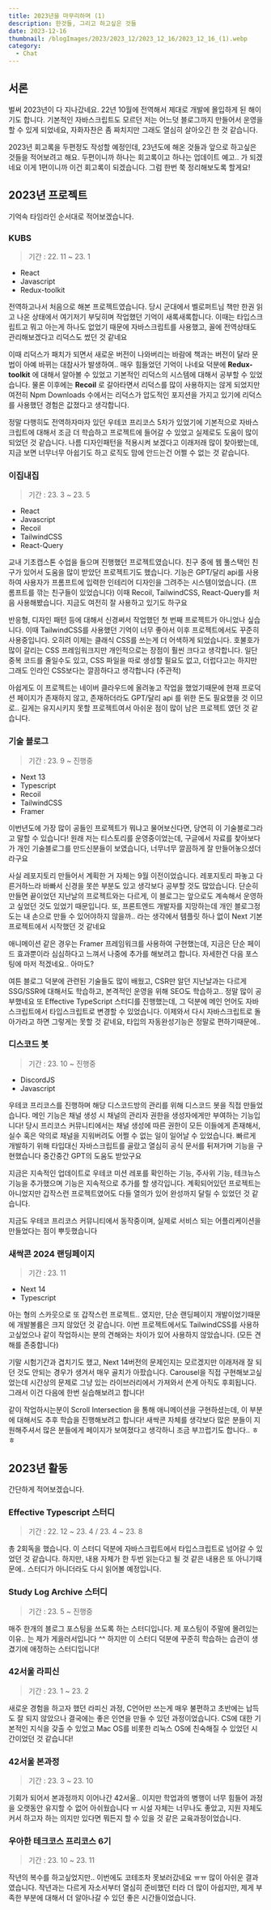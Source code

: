 ```yaml
---
title: 2023년을 마무리하며 (1)
description: 한것들, 그리고 하고싶은 것들
date: 2023-12-16
thumbnail: /blogImages/2023/2023_12/2023_12_16/2023_12_16_(1).webp
category:
  - Chat
---
```


## 서론

벌써 2023년이 다 지나갔네요. 22년 10월에 전역해서 제대로 개발에 몰입하게 된 해이기도 합니다.
기본적인 자바스크립트도 모르던 저는 어느덧 블로그까지 만들어서 운영을 할 수 있게 되었네요, 자화자찬은 좀 짜치지만 그래도 열심히 살아오긴 한 것 같습니다.

2023년 회고록을 두편정도 작성할 예정인데, 23년도에 해온 것들과 앞으로 하고싶은 것들을 적어보려고 해요. 두편이니까 하나는 회고록이고 하나는 업데이트 예고.. 가 되겠네요
이게 1편이니까 이건 회고록이 되겠습니다. 그럼 한번 쭉 정리해보도록 할게요!

## 2023년 프로젝트

기억속 타임라인 순서대로 적어보겠습니다.

### KUBS

> 기간 : 22. 11 ~ 23. 1

- React
- Javascript
- Redux-toolkit

전역하고나서 처음으로 해본 프로젝트였습니다. 당시 군대에서 벨로퍼트님 책만 한권 읽고 나온 상태에서 여기저기 부딪히며 작업했던 기억이 새록새록합니다.
이때는 타입스크립트고 뭐고 아는게 하나도 없었기 때문에 자바스크립트를 사용했고, 꼴에 전역상태도 관리해보겠다고 리덕스도 썼던 것 같네요

이때 리덕스가 패치가 되면서 새로운 버전이 나와버리는 바람에 책과는 버전이 달라 문법이 아예 바뀌는 대참사가 발생하여.. 매우 힘들었던 기억이 나네요
덕분에 **Redux-toolkit** 에 대해서 알아볼 수 있었고 기본적인 리덕스의 시스템에 대해서 공부할 수 있었습니다.
물론 이후에는 **Recoil** 로 갈아타면서 리덕스를 많이 사용하지는 않게 되었지만 여전히 Npm Downloads 수에서는 리덕스가 압도적인 포지션을 가지고 있기에 리덕스를 사용했던 경험은 값졌다고 생각합니다.

정말 다행히도 전역하자마자 있던 우테코 프리코스 5차가 있었기에 기본적으로 자바스크립트에 대해서 조금 더 학습하고 프로젝트에 들어갈 수 있었고 실제로도 도움이 많이 되었던 것 같습니다.
나름 디자인패턴을 적용시켜 보겠다고 이래저래 많이 찾아봤는데, 지금 보면 너무너무 아쉽기도 하고 로직도 맘에 안드는건 어쩔 수 없는 것 같습니다.

### 이집내집

> 기간 : 23. 3 ~ 23. 5

- React
- Javascript
- Recoil
- TailwindCSS
- React-Query

교내 기초캡스톤 수업을 들으며 진행했던 프로젝트였습니다. 친구 중에 웹 풀스택인 친구가 있어서 도움을 많이 받았던 프로젝트기도 했습니다.
기능은 GPT/달리 api를 사용하여 사용자가 프롬프트에 입력한 인테리어 디자인을 그려주는 시스템이었습니다. (프롬프트를 깎는 친구들이 있었습니다)
이때 Recoil, TailwindCSS, React-Query를 처음 사용해봤습니다. 지금도 여전히 잘 사용하고 있기도 하구요

반응형, 디자인 패턴 등에 대해서 신경써서 작업했던 첫 번째 프로젝트가 아니었나 싶습니다. 이때 TailwindCSS를 사용했던 기억이 너무 좋아서 이후 프로젝트에서도 꾸준히 사용중입니다.
오히려 이제는 클래식 CSS를 쓰는게 더 어색하게 되었습니다. 호불호가 많이 갈리는 CSS 프레임워크지만 개인적으로는 장점이 훨씬 크다고 생각합니다.
일단 중복 코드를 줄일수도 있고, CSS 파일을 따로 생성할 필요도 없고, 더럽다고는 하지만 그래도 인라인 CSS보다는 깔끔하다고 생각합니다 (주관적)

아쉽게도 이 프로젝트는 네이버 클라우드에 올려놓고 작업을 했었기때문에 현재 프로덕션 페이지가 존재하지 않고, 존재하더라도 GPT/달리 api 를 위한 돈도 필요했을 것 이므로..
길게는 유지시키지 못할 프로젝트여서 아쉬운 점이 많이 남은 프로젝트 였던 것 같습니다.

### 기술 블로그

> 기간 : 23. 9 ~ 진행중

- Next 13
- Typescript
- Recoil
- TailwindCSS
- Framer

이번년도에 가장 많이 공들인 프로젝트가 뭐냐고 물어보신다면, 당연히 이 기술블로그라고 말할 수 있습니다!
원래 저는 티스토리를 운영중이었는데, 구글에서 자료를 찾아보다가 개인 기술블로그를 만드신분들이 보였습니다, 너무너무 깔끔하게 잘 만들어놓으셨더라구요

사실 레포지토리 만들어서 계획한 거 자체는 9월 이전이었습니다. 레포지토리 파놓고 다른거하느라 바빠서 신경을 못쓴 부분도 있고 생각보다 공부할 것도 많았습니다.
단순히 만들면 끝이었던 지난날의 프로젝트와는 다르게, 이 블로그는 앞으로도 계속해서 운영하고 싶었던 것도 있었기 때문입니다.
또, 프론트엔드 개발자를 지망하는데 개인 블로그정도는 내 손으로 만들 수 있어야하지 않을까.. 라는 생각에서 템플릿 하나 없이 Next 기본 프로젝트에서 시작했던 것 같네요

애니메이션 같은 경우는 Framer 프레임워크를 사용하여 구현했는데, 지금은 단순 페이드 효과뿐이라 심심하다고 느껴서 나중에 추가를 해보려고 합니다.
자세한건 다음 포스팅에 마저 적겠네요.. 아마도?

여튼 블로그 덕분에 관련된 기술들도 많이 배웠고, CSR만 알던 지난날과는 다르게 SSG/SSR에 대해서도 학습하고, 본격적인 운영을 위해 SEO도 학습하고.. 정말 많이 공부했네요
또 Effective TypeScript 스터디를 진행했는데, 그 덕분에 메인 언어도 자바스크립트에서 타입스크립트로 변경할 수 있었습니다.
이제와서 다시 자바스크립트로 돌아가라고 하면 그렇게는 못할 것 같네요, 타입의 자동완성기능은 정말로 편하기때문에..

### 디스코드 봇

> 기간 : 23. 10 ~ 진행중

- DiscordJS
- Javascript

우테코 프리코스를 진행하며 해당 디스코드방의 관리를 위해 디스코드 봇을 직접 만들었습니다. 메인 기능은 채널 생성 시 채널의 관리자 권한을 생성자에게만 부여하는 기능입니다!
당시 프리코스 커뮤니티에서는 채널 생성에 따른 권한이 모든 이들에게 존재해서, 실수 혹은 악의로 채널을 지워버려도 어쩔 수 없는 일이 일어날 수 있었습니다.
빠르게 개발하기 위해 타입대신 자바스크립트를 골랐고 열심히 공식 문서를 뒤져가며 기능을 구현했습니다 중간중간 GPT의 도움도 받았구요

지금은 지속적인 업데이트로 우테코 미션 레포를 확인하는 기능, 주사위 기능, 테크뉴스 기능을 추가했으며 기능은 지속적으로 추가를 할 생각입니다.
계획되어있던 프로젝트는 아니었지만 갑작스런 프로젝트였어도 다들 열의가 있어 완성까지 달릴 수 있었던 것 같습니다.

지금도 우테코 프리코스 커뮤니티에서 동작중이며, 실제로 서비스 되는 어플리케이션을 만들었다는 점이 뿌듯했습니다

### 새싹콘 2024 랜딩페이지

> 기간 : 23. 11

- Next 14
- Typescript

아는 형의 스카웃으로 또 갑작스런 프로젝트.. 였지만, 단순 랜딩페이지 개발이었기때문에 개발볼륨은 크지 않았던 것 같습니다.
이번 프로젝트에서도 TailwindCSS를 사용하고싶었으나 같이 작업하시는 분의 견해와는 차이가 있어 사용하지 않았습니다. (모든 견해를 존중합니다)

기말 시험기간과 겹치기도 했고, Next 14버전의 문제인지는 모르겠지만 이래저래 잘 되던 것도 안되는 경우가 생겨서 매우 골치가 아팠습니다.
Carousel을 직접 구현해보고싶었는데 시간상의 문제로 그냥 있는 라이브러리에서 가져와서 쓴게 아직도 후회됩니다. 그래서 이건 다음에 한번 실습해보려고 합니다!

같이 작업하시는분이 Scroll Intersection 을 통해 애니메이션을 구현하셨는데, 이 부분에 대해서도 추후 학습을 진행해보려고 합니다!
새싹콘 자체를 생각보다 많은 분들이 지원해주셔서 많은 분들에게 페이지가 보여졌다고 생각하니 조금 부끄럽기도 합니다.. ㅎㅎ

## 2023년 활동

간단하게 적어보겠습니다.

### Effective Typescript 스터디

> 기간 : 22. 12 ~ 23. 4 / 23. 4 ~ 23. 8

총 2회독을 했습니다. 이 스터디 덕분에 자바스크립트에서 타입스크립트로 넘어갈 수 있었던 것 같습니다.
하지만, 내용 자체가 한 두번 읽는다고 될 것 같은 내용은 또 아니기때문에.. 스터디가 아니더라도 다시 읽어볼 예정입니다.

### Study Log Archive 스터디

> 기간 : 23. 5 ~ 진행중

매주 한개의 블로그 포스팅을 쓰도록 하는 스터디입니다. 제 포스팅이 주말에 몰려있는 이유.. 는 제가 게을러서입니다 ^^
하지만 이 스터디 덕분에 꾸준히 학습하는 습관이 생겼기에 애정하는 스터디입니다!

### 42서울 라피신

> 기간 : 23. 1 ~ 23. 2

새로운 경험을 하고자 했던 라피신 과정, C언어만 쓰는게 매우 불편하고 초반에는 납득도 잘 되지 않았으나 결국에는 좋은 인연을 만들 수 있던 과정이었습니다.
CS에 대한 기본적인 지식을 갖출 수 있었고 Mac OS를 비롯한 리눅스 OS에 친숙해질 수 있었던 시간이었던 것 같습니다!

### 42서울 본과정

> 기간 : 23. 3 ~ 23. 10

기회가 되어서 본과정까지 이어나간 42서울.. 이지만 학업과의 병행이 너무 힘들어 과정을 오랫동안 유지할 수 없어 아쉬웠습니다 ㅠ
시설 자체는 너무나도 좋았고, 지원 자체도 커서 하고자 하는 의지만 있다면 뭐든지 할 수 있을 것 같은 교육과정이었습니다.

### 우아한 테크코스 프리코스 6기

> 기간 : 23. 10 ~ 23. 11

작년의 복수를 하고싶었지만.. 이번에도 코테조차 못보러갔네요 ㅠㅠ 많이 아쉬운 결과였습니다.
작년과는 다르게 자소서부터 열심히 준비했던 터라 더 많이 아쉽지만, 제게 부족한 부분에 대해서 더 알아나갈 수 있던 좋은 시간들이었습니다.
